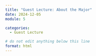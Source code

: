 ```yaml
---
title: "Guest Lecture: About the Major"
date: 2024-12-05
module: 5

categories: 
  - Guest Lecture

# do not edit anything below this line
format: html
---
```

